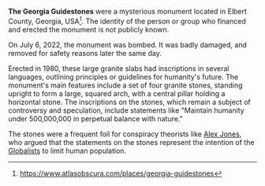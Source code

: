 {{ExternalRedirect}}

'''The Georgia Guidestones''' were a mysterious monument located in Elbert County, Georgia, USA<ref>https://www.atlasobscura.com/places/georgia-guidestones</ref>. The identity of the person or group who financed and erected the monument is not publicly known.

On July 6, 2022, the monument was bombed. It was badly damaged, and removed for safety reasons later the same day.

Erected in 1980, these large granite slabs had inscriptions in several languages, outlining principles or guidelines for humanity's future. The monument's main features include a set of four granite stones, standing upright to form a large, squared arch, with a central pillar holding a horizontal stone. The inscriptions on the stones, which remain a subject of controversy and speculation, include statements like "Maintain humanity under 500,000,000 in perpetual balance with nature."

The stones were a frequent foil for conspiracy theorists like [[Alex Jones]], who argued that the statements on the stones represent the intention of the [[Globalists]] to limit human population.
